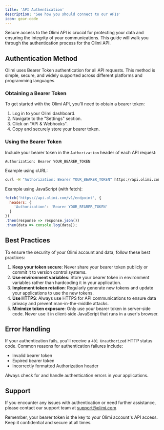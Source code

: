 ```yaml
---
title: 'API Authentication'
description: 'See how you should connect to our APIs'
icon: gear-code
---
```


Secure access to the Olimi API is crucial for protecting your data and ensuring the integrity of your communications. This guide will walk you through the authentication process for the Olimi API.

## Authentication Method

Olimi uses Bearer Token authentication for all API requests. This method is simple, secure, and widely supported across different platforms and programming languages.

### Obtaining a Bearer Token

To get started with the Olimi API, you'll need to obtain a bearer token:

1. Log in to your Olimi dashboard.
2. Navigate to the "Settings" section.
3. Click on "API & Webhooks".
4. Copy and securely store your bearer token.

### Using the Bearer Token

Include your bearer token in the `Authorization` header of each API request:

```http
Authorization: Bearer YOUR_BEARER_TOKEN
```

Example using cURL:

```bash
curl -H "Authorization: Bearer YOUR_BEARER_TOKEN" https://api.olimi.com/v1/endpoint
```

Example using JavaScript (with fetch):

```javascript
fetch('https://api.olimi.com/v1/endpoint', {
  headers: {
    'Authorization': 'Bearer YOUR_BEARER_TOKEN'
  }
})
.then(response => response.json())
.then(data => console.log(data));
```

## Best Practices

To ensure the security of your Olimi account and data, follow these best practices:

1. **Keep your token secure**: Never share your bearer token publicly or commit it to version control systems.
2. **Use environment variables**: Store your bearer token in environment variables rather than hardcoding it in your application.
3. **Implement token rotation**: Regularly generate new tokens and update your applications to use the new tokens.
4. **Use HTTPS**: Always use HTTPS for API communications to ensure data privacy and prevent man-in-the-middle attacks.
5. **Minimize token exposure**: Only use your bearer token in server-side code. Never use it in client-side JavaScript that runs in a user's browser.

## Error Handling

If your authentication fails, you'll receive a `401 Unauthorized` HTTP status code. Common reasons for authentication failures include:

- Invalid bearer token
- Expired bearer token
- Incorrectly formatted Authorization header

Always check for and handle authentication errors in your applications.

## Support

If you encounter any issues with authentication or need further assistance, please contact our support team at support@olimi.com.

Remember, your bearer token is the key to your Olimi account's API access. Keep it confidential and secure at all times.